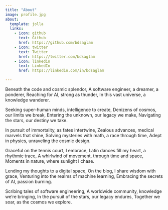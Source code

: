 ```yaml
---
title: "About"
image: profile.jpg
about:
  template: jolla
  links:
    - icon: github
      text: Github
      href: https://github.com/bdsaglam
    - icon: twitter
      text: Twitter
      href: https://twitter.com/bdsaglam
    - icon: linkedin
      text: LinkedIn
      href: https://linkedin.com/in/bdsaglam

---
```


Beneath the code and cosmic splendor,
A software engineer, a dreamer, a ponderer,
Reaching for AI, strong as thunder,
In this vast universe, a knowledge wanderer.

Seeking super-human minds, intelligence to create,
Denizens of cosmos, our limits we break,
Entering the unknown, our legacy we make,
Navigating the stars, our destiny we take.

In pursuit of immortality, as fates intertwine,
Zealous advances, medical marvels that shine,
Solving mysteries with math, a race through time,
Adept in physics, unraveling the cosmic design.

Graceful on the tennis court, I embrace,
Latin dances fill my heart, a rhythmic trace,
A whirlwind of movement, through time and space,
Moments in nature, where sunlight I chase.

Lending my thoughts to a digital space,
On the blog, I share wisdom with grace,
Venturing into the realms of machine learning,
Embracing the secrets of AI, passion burning.

Scribing tales of software engineering,
A worldwide community, knowledge we're bringing,
In the pursuit of the stars, our legacy endures,
Together we soar, as the cosmos we explore.